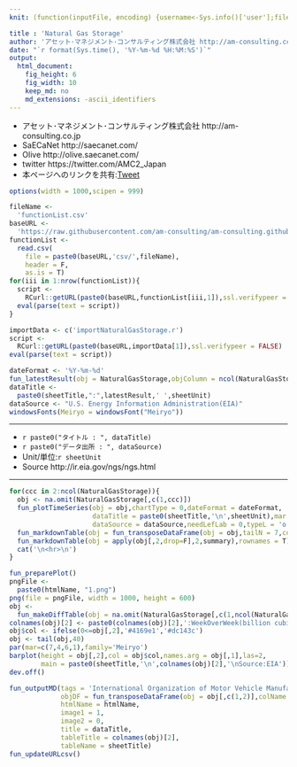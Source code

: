 ```yaml
---
knit: (function(inputFile, encoding) {username<-Sys.info()['user'];fileName<-'defaultPath.csv';pathToFile <-paste0('C:/Users/', username,'/Desktop/pathToCSV/');setwd(pathToFile);buf0<-read.csv(fileName,header = F,skip = 0,stringsAsFactor = F,check.names = F,fileEncoding = 'utf-8');timeStamp<-format(Sys.time(),'%Y%m%d%H%M%S');htmlName<-'NaturalGasStorage';rmarkdown::render(inputFile, encoding = encoding, output_file = paste0('C:/Users/',username,buf0[2,1],'charts/','am-consulting.co.jp-',htmlName,'.html')) })

title : 'Natural Gas Storage'
author: 'アセット･マネジメント･コンサルティング株式会社 http://am-consulting.co.jp'
date: "`r format(Sys.time(), '%Y-%m-%d %H:%M:%S')`"
output: 
  html_document:
    fig_height: 6
    fig_width: 10
    keep_md: no
    md_extensions: -ascii_identifiers 
---
```

<link href="http://knowledgevault.saecanet.com/components/rmarkdown-html.css" rel="stylesheet">
<script src="http://knowledgevault.saecanet.com/components/JavascriptCode.js"></script>
<style>.main-container {max-width : 1000px;}</style>

- アセット･マネジメント･コンサルティング株式会社 http://am-consulting.co.jp
- SaECaNet http://saecanet.com/
- Olive http://olive.saecanet.com/
- twitter https://twitter.com/AMC2_Japan
- 本ページへのリンクを共有:<a href="https://twitter.com/share" class="twitter-share-button" data-via="AMC2_Japan" data-size="large">Tweet</a> <script>!function(d,s,id){var js,fjs=d.getElementsByTagName(s)[0],p=/^http:/.test(d.location)?'http':'https';if(!d.getElementById(id)){js=d.createElement(s);js.id=id;js.src=p+'://platform.twitter.com/widgets.js';fjs.parentNode.insertBefore(js,fjs);}}(document, 'script', 'twitter-wjs');</script>

```r
options(width = 1000,scipen = 999)
```

```r
fileName <- 
  'functionList.csv'
baseURL <- 
  'https://raw.githubusercontent.com/am-consulting/am-consulting.github.io/master/'
functionList <- 
  read.csv(
    file = paste0(baseURL,'csv/',fileName),
    header = F,
    as.is = T)
for(iii in 1:nrow(functionList)){
  script <- 
    RCurl::getURL(paste0(baseURL,functionList[iii,1]),ssl.verifypeer = F)
  eval(parse(text = script))
}
```

```r
importData <- c('importNaturalGasStorage.r')
script <-
  RCurl::getURL(paste0(baseURL,importData[1]),ssl.verifypeer = FALSE)
eval(parse(text = script))
```

```r
dateFormat <- '%Y-%m-%d'
fun_latestResult(obj = NaturalGasStorage,objColumn = ncol(NaturalGasStorage),dateFormat = dateFormat)
dataTitle <- 
  paste0(sheetTitle,":",latestResult,' ',sheetUnit)
dataSource <- "U.S. Energy Information Administration(EIA)"
windowsFonts(Meiryo = windowsFont("Meiryo"))
```

***

- `r paste0("タイトル : ", dataTitle)`
- `r paste0("データ出所 : ", dataSource)`
- Unit/単位:`r sheetUnit`
- Source http://ir.eia.gov/ngs/ngs.html

***

```r
for(ccc in 2:ncol(NaturalGasStorage)){
  obj <- na.omit(NaturalGasStorage[,c(1,ccc)])
  fun_plotTimeSeries(obj = obj,chartType = 0,dateFormat = dateFormat,
                     dataTitle = paste0(sheetTitle,'\n',sheetUnit),mar = c(4,4,6,1),
                     dataSource = dataSource,needLefLab = 0,typeL = 'o',fitLcolor = 2)
  fun_markdownTable(obj = fun_transposeDataFrame(obj = obj,tailN = 7,colName = 'Subject'))
  fun_markdownTable(obj = apply(obj[,2,drop=F],2,summary),rownames = T)
  cat('\n<hr>\n')
}
```

```r
fun_preparePlot()
pngFile <- 
  paste0(htmlName, "1.png")
png(file = pngFile, width = 1000, height = 600)
obj <- 
  fun_makeDiffTable(obj = na.omit(NaturalGasStorage[,c(1,ncol(NaturalGasStorage))]),lag = 1)
colnames(obj)[2] <- paste0(colnames(obj)[2],':WeekOverWeek(billion cubic feet)')
obj$col <- ifelse(0<=obj[,2],'#4169e1','#dc143c')
obj <- tail(obj,40)
par(mar=c(7,4,6,1),family='Meiryo')
barplot(height = obj[,2],col = obj$col,names.arg = obj[,1],las=2,
        main = paste0(sheetTitle,'\n',colnames(obj)[2],'\nSource:EIA'))
dev.off()
```

```r
fun_outputMD(tags = 'International Organization of Motor Vehicle Manufacturers',
             objDF = fun_transposeDataFrame(obj = obj[,c(1,2)],colName = 'Subject'),
             htmlName = htmlName,
             image1 = 1,
             image2 = 0,
             title = dataTitle,
             tableTitle = colnames(obj)[2],
             tableName = sheetTitle)
fun_updateURLcsv()
```

<script>MakeNegative();</script>
<script>
  (function(i,s,o,g,r,a,m){i['GoogleAnalyticsObject']=r;i[r]=i[r]||function(){
  (i[r].q=i[r].q||[]).push(arguments)},i[r].l=1*new Date();a=s.createElement(o),
  m=s.getElementsByTagName(o)[0];a.async=1;a.src=g;m.parentNode.insertBefore(a,m)
  })(window,document,'script','https://www.google-analytics.com/analytics.js','ga');

  ga('create', 'UA-3077339-5', 'auto');
  ga('send', 'pageview');

</script>
